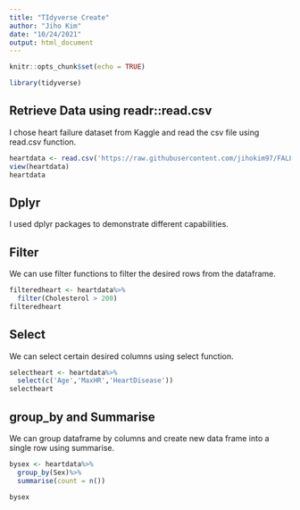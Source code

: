 ```yaml
---
title: "TIdyverse Create"
author: "Jiho Kim"
date: "10/24/2021"
output: html_document
---
```


```r
knitr::opts_chunk$set(echo = TRUE)
```

```r
library(tidyverse)
```

## Retrieve Data using readr::read.csv

I chose heart failure dataset from Kaggle and read the csv file using read.csv function.

```r
heartdata <- read.csv('https://raw.githubusercontent.com/jihokim97/FALL2021TIDYVERSE/Tidyverse/heart.csv')
view(heartdata)
heartdata
```

## Dplyr

I used dplyr packages to demonstrate different capabilities. 

## Filter

We can use filter functions to filter the desired rows from the dataframe.
```r
filteredheart <- heartdata%>%
  filter(Cholesterol > 200)
filteredheart
```

## Select

We can select certain desired columns using select function.

```r
selectheart <- heartdata%>%
  select(c('Age','MaxHR','HeartDisease'))
selectheart
```

## group_by and Summarise

We can group dataframe by columns and create new data frame into a single row using summarise.

```r
bysex <- heartdata%>%
  group_by(Sex)%>%
  summarise(count = n())

bysex
```
